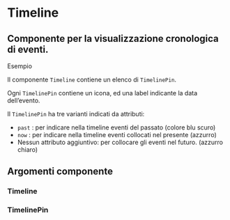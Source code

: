 
<Meta title="Documentazione/Componenti/Timeline" of={Timeline}/>

# Timeline

## Componente per la visualizzazione cronologica di eventi.
Esempio

Il componente `Timeline` contiene un elenco di `TimelinePin`.

Ogni `TimelinePin` contiene un icona, ed una label indicante la data dell’evento.

Il `TimelinePin` ha tre varianti indicati da attributi:

 * `past` : per indicare nella timeline eventi del passato (colore blu scuro)
 * `now` : per indicare nella timeline eventi collocati nel presente (azzurro)
 * Nessun attributo aggiuntivo: per collocare gli eventi nel futuro. (azzurro chiaro)

<Preview>
    <Story id="componenti-timeline--esempi" />
</Preview>

## Argomenti componente

### Timeline

<ArgsTable of={Timeline} />

### TimelinePin

<ArgsTable of={TimelinePin} />
